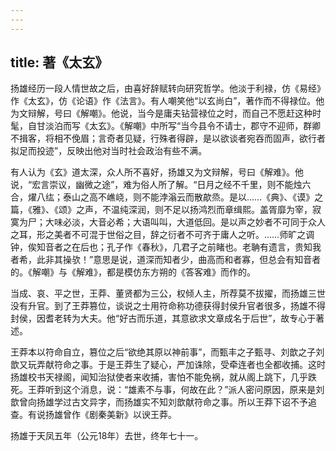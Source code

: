 ```yaml
---
---
---
```

title: 著《太玄》
---



扬雄经历一段人情世故之后，由喜好辞赋转向研究哲学。他淡于利禄，仿《易经》作《太玄》，仿《论语》作《法言》。有人嘲笑他“以玄尚白”，著作而不得禄位。他为文辩解，号曰《解嘲》。他说，当今是庸夫钻营禄位之时，而自己不愿赶这种时髦，自甘淡泊而写《太玄》。《解嘲》中所写“当今县令不请士，郡守不迎师，群卿不揖客，将相不俛眉；言奇者见疑，行殊者得辟，是以欲谈者宛吞而固声，欲行者拟足而投迹”，反映出他对当时社会政治有些不满。

有人认为《玄》道太深，众人所不喜好，扬雄又为文辩解，号曰《解难》。他说，“宏言崇议，幽微之途”，难为俗人所了解。“日月之经不千里，则不能烛六合，燿八纮；泰山之高不嶕峣，则不能浡滃云而散歊烝。是以……《典》、《谟》之篇，《雅》、《颂》之声，不温纯深润，则不足以扬鸿烈而章缉熙。盖胥靡为宰，寂寞为尸；大味必淡，大音必希；大语叫叫，大道低回。是以声之妙者不可同于众人之耳，形之美者不可混于世俗之目，辞之衍者不可齐于庸人之听。……师旷之调钟，俟知音者之在后也；孔子作《春秋》，几君子之前睹也。老聃有遗言，贵知我者希，此非其操欤！”意思是说，道深而知者少，曲高而和者寡，但总会有知音者的。《解嘲》与《解难》，都是模仿东方朔的《答客难》而作的。

当成、哀、平之世，王莽、董贤都为三公，权倾人主，所荐莫不拔擢，而扬雄三世没有升官。到了王莽篡位，谈说之士用符命称功德获得封侯升官者很多，扬雄不得封侯，因耆老转为大夫。他“好古而乐道，其意欲求文章成名于后世”，故专心于著述。

王莽本以符命自立，篡位之后“欲绝其原以神前事”，而甄丰之子甄寻、刘歆之子刘歆又玩弄献符命之事。于是王莽生了疑心，严加诛除，受牵连者也全都收捕。这时扬雄校书天禄阁，闻知治狱使者来收捕，害怕不能免祸，就从阁上跳下，几乎跌死。王莽听到这个消息，说：“雄素不与事，何故在此？”派人密问原因，原来是刘歆曾向扬雄学过古文异字，而扬雄实不知刘歆献符命之事。所以王莽下诏不予追查。有说扬雄曾作《剧秦美新》以谀王莽。

扬雄于天凤五年（公元18年）去世，终年七十一。